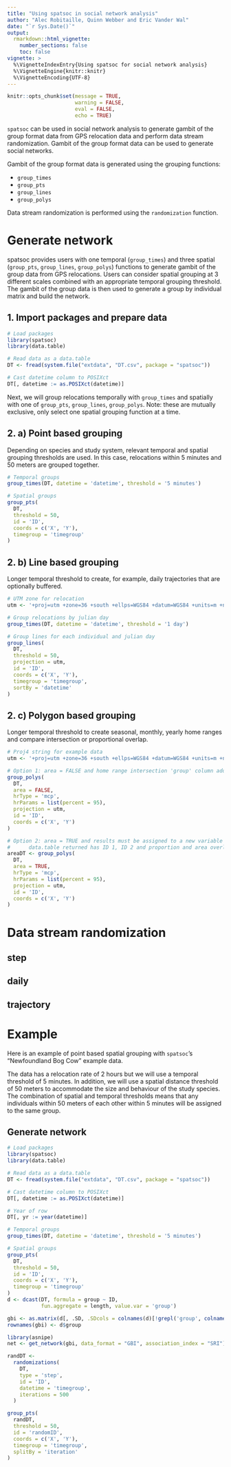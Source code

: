 ```yaml
---
title: "Using spatsoc in social network analysis"
author: "Alec Robitaille, Quinn Webber and Eric Vander Wal"
date: "`r Sys.Date()`"
output: 
  rmarkdown::html_vignette:
    number_sections: false
    toc: false
vignette: >
  %\VignetteIndexEntry{Using spatsoc for social network analysis}
  %\VignetteEngine{knitr::knitr}
  %\VignetteEncoding{UTF-8}
---
```


```r
knitr::opts_chunk$set(message = TRUE, 
                      warning = FALSE,
                      eval = FALSE, 
                      echo = TRUE)
```


`spatsoc` can be used in social network analysis to generate gambit of the group format data from GPS relocation data and perform data stream randomization. Gambit of the group format data can be used to generate social networks. 

Gambit of the group format data is generated using the grouping functions:

* `group_times`
* `group_pts`
* `group_lines`
* `group_polys`

Data stream randomization is performed using the `randomization` function. 

# Generate network
spatsoc provides users with one temporal (`group_times`) and three spatial (`group_pts`, `group_lines`, `group_polys`) functions to generate gambit of the group data from GPS relocations. Users can consider spatial grouping at 3 different scales combined with an appropriate temporal grouping threshold. The gambit of the group data is then used to generate a group by individual matrix and build the network. 


## 1. Import packages and prepare data

```r
# Load packages
library(spatsoc)
library(data.table)

# Read data as a data.table
DT <- fread(system.file("extdata", "DT.csv", package = "spatsoc"))

# Cast datetime column to POSIXct
DT[, datetime := as.POSIXct(datetime)]
```


Next, we will group relocations temporally with `group_times` and spatially with one of `group_pts`, `group_lines`, `group_polys`. Note: these are mutually exclusive, only select one spatial grouping function at a time. 

<!-- based... maybe scope? scale?-->
## 2. a) Point based grouping 

Depending on species and study system, relevant temporal and spatial grouping thresholds are used. In this case, relocations within 5 minutes and 50 meters are grouped together. 

```r
# Temporal groups
group_times(DT, datetime = 'datetime', threshold = '5 minutes')

# Spatial groups
group_pts(
  DT,
  threshold = 50,
  id = 'ID',
  coords = c('X', 'Y'),
  timegroup = 'timegroup'
)

```

## 2. b) Line based grouping 

Longer temporal threshold to create, for example, daily trajectories that are optionally buffered. 

```r
# UTM zone for relocation
utm <- '+proj=utm +zone=36 +south +ellps=WGS84 +datum=WGS84 +units=m +no_defs'

# Group relocations by julian day
group_times(DT, datetime = 'datetime', threshold = '1 day')

# Group lines for each individual and julian day
group_lines(
  DT,
  threshold = 50,
  projection = utm,
  id = 'ID',
  coords = c('X', 'Y'),
  timegroup = 'timegroup',
  sortBy = 'datetime'
)
```


## 2. c) Polygon based grouping 

Longer temporal threshold to create seasonal, monthly, yearly home ranges and compare intersection or proportional overlap.

```r
# Proj4 string for example data
utm <- '+proj=utm +zone=36 +south +ellps=WGS84 +datum=WGS84 +units=m +no_defs'

# Option 1: area = FALSE and home range intersection 'group' column added to DT 
group_polys(
  DT,
  area = FALSE,
  hrType = 'mcp',
  hrParams = list(percent = 95),
  projection = utm,
  id = 'ID',
  coords = c('X', 'Y')
)

# Option 2: area = TRUE and results must be assigned to a new variable
#      data.table returned has ID 1, ID 2 and proportion and area overlap
areaDT <- group_polys(
  DT,
  area = TRUE,
  hrType = 'mcp',
  hrParams = list(percent = 95),
  projection = utm,
  id = 'ID',
  coords = c('X', 'Y')
)

```

# Data stream randomization

## step

## daily

## trajectory


# Example
Here is an example of point based spatial grouping with `spatsoc`'s "Newfoundland Bog Cow" example data. 

The data has a relocation rate of 2 hours but we will use a temporal threshold of 5 minutes. <!-- It is important to note that the temporal window is fixed in terms of 24 hours AND EXPLAIN LIMITATIONS?--> In addition, we will use a spatial distance threshold of 50 meters to accommodate the size and behaviour of the study species. The combination of spatial and temporal thresholds means that any individuals within 50 meters of each other within 5 minutes will be assigned to the same group.

## Generate network

```r
# Load packages
library(spatsoc)
library(data.table)

# Read data as a data.table
DT <- fread(system.file("extdata", "DT.csv", package = "spatsoc"))

# Cast datetime column to POSIXct
DT[, datetime := as.POSIXct(datetime)]

# Year of row 
DT[, yr := year(datetime)]

# Temporal groups
group_times(DT, datetime = 'datetime', threshold = '5 minutes')

# Spatial groups
group_pts(
  DT,
  threshold = 50,
  id = 'ID',
  coords = c('X', 'Y'),
  timegroup = 'timegroup'
)
d <- dcast(DT, formula = group ~ ID, 
           fun.aggregate = length, value.var = 'group')

gbi <- as.matrix(d[, .SD, .SDcols = colnames(d)[!grepl('group', colnames(d))]])
rownames(gbi) <- d$group

library(asnipe)
net <- get_network(gbi, data_format = "GBI", association_index = "SRI")

randDT <-
  randomizations(
    DT,
    type = 'step',
    id = 'ID',
    datetime = 'timegroup',
    iterations = 500
  )

group_pts(
  randDT,
  threshold = 50,
  id = 'randomID',
  coords = c('X', 'Y'),
  timegroup = 'timegroup',
  splitBy = 'iteration'
)

```
